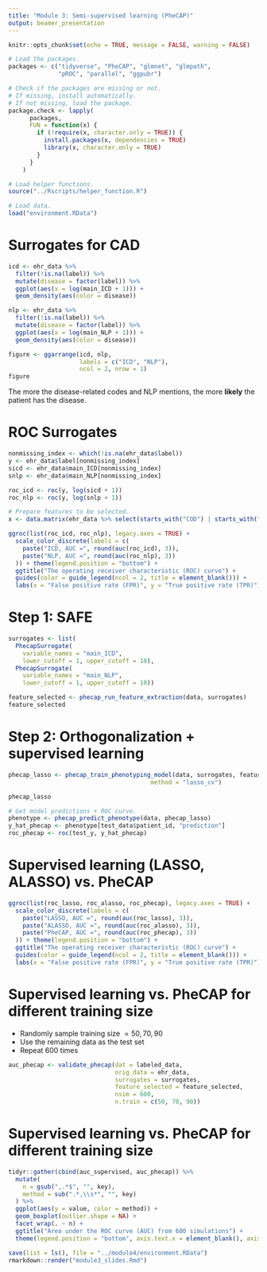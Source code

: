 ```yaml
---
title: "Module 3: Semi-supervised learning (PheCAP)"
output: beamer_presentation
---
```


```r
knitr::opts_chunk$set(echo = TRUE, message = FALSE, warning = FALSE)
```

```r
# Load the packages. 
packages <- c("tidyverse", "PheCAP", "glmnet", "glmpath", 
              "pROC", "parallel", "ggpubr")

# Check if the packages are missing or not. 
# If missing, install automatically.
# If not missing, load the package.
package.check <- lapply(
	  packages,
	  FUN = function(x) {
	    if (!require(x, character.only = TRUE)) {
	      install.packages(x, dependencies = TRUE)
	      library(x, character.only = TRUE)
	    }
	  }
	)
```

```r
# Load helper functions.
source("../Rscripts/helper_function.R")

# Load data. 
load("environment.RData")
```

# Surrogates for CAD

```r
icd <- ehr_data %>%
  filter(!is.na(label)) %>%
  mutate(disease = factor(label)) %>%
  ggplot(aes(x = log(main_ICD + 1))) +
  geom_density(aes(color = disease))

nlp <- ehr_data %>%
  filter(!is.na(label)) %>%
  mutate(disease = factor(label)) %>%
  ggplot(aes(x = log(main_NLP + 1))) +
  geom_density(aes(color = disease))
```

```r
figure <- ggarrange(icd, nlp,
                    labels = c("ICD", "NLP"),
                    ncol = 2, nrow = 1)
figure
```

The more the disease-related codes and NLP mentions, the more **likely** the patient has the disease.

# ROC Surrogates

\tiny
```r
nonmissing_index <- which(!is.na(ehr_data$label))
y <- ehr_data$label[nonmissing_index]
sicd <- ehr_data$main_ICD[nonmissing_index]
snlp <- ehr_data$main_NLP[nonmissing_index] 

roc_icd <- roc(y, log(sicd + 1))
roc_nlp <- roc(y, log(snlp + 1))

# Prepare features to be selected. 
x <- data.matrix(ehr_data %>% select(starts_with("COD") | starts_with("NLP")))
```

```r
ggroc(list(roc_icd, roc_nlp), legacy.axes = TRUE) +
  scale_color_discrete(labels = c(
    paste("ICD, AUC =", round(auc(roc_icd), 3)),
    paste("NLP, AUC =", round(auc(roc_nlp), 3))
  )) + theme(legend.position = "bottom") +
  ggtitle("The operating receiver characteristic (ROC) curve") + 
  guides(color = guide_legend(ncol = 2, title = element_blank())) + 
  labs(x = "False positive rate (FPR)", y = "True positive rate (TPR)")
```

# Step 1: SAFE 

\tiny
```r
surrogates <- list(
  PhecapSurrogate(
    variable_names = "main_ICD",
    lower_cutoff = 1, upper_cutoff = 10),
  PhecapSurrogate(
    variable_names = "main_NLP",
    lower_cutoff = 1, upper_cutoff = 10))

feature_selected <- phecap_run_feature_extraction(data, surrogates)
feature_selected
```

# Step 2: Orthogonalization + supervised learning

\tiny
```r
phecap_lasso <- phecap_train_phenotyping_model(data, surrogates, feature_selected,
                                        method = "lasso_cv")
```

\tiny
```r
phecap_lasso
```

```r
# Get model predictions + ROC curve.
phenotype <- phecap_predict_phenotype(data, phecap_lasso)
y_hat_phecap <- phenotype[test_data$patient_id, "prediction"]
roc_phecap <- roc(test_y, y_hat_phecap)
```

# Supervised learning (LASSO, ALASSO) vs. PheCAP 

```r
ggroc(list(roc_lasso, roc_alasso, roc_phecap), legacy.axes = TRUE) +
  scale_color_discrete(labels = c(
    paste("LASSO, AUC =", round(auc(roc_lasso), 3)),
    paste("ALASSO, AUC =", round(auc(roc_alasso), 3)),
    paste("PheCAP, AUC =", round(auc(roc_phecap), 3))
  )) + theme(legend.position = "bottom") +
  ggtitle("The operating receiver characteristic (ROC) curve") + 
  guides(color = guide_legend(ncol = 2, title = element_blank())) + 
  labs(x = "False positive rate (FPR)", y = "True positive rate (TPR)")
```

# Supervised learning vs. PheCAP for different training size

- Randomly sample training size $=50,70,90$
- Use the remaining data as the test set
- Repeat 600 times

\tiny
```r
auc_phecap <- validate_phecap(dat = labeled_data, 
                              orig_data = ehr_data,
                              surrogates = surrogates,
                              feature_selected = feature_selected,
                              nsim = 600,
                              n.train = c(50, 70, 90))
```

# Supervised learning vs. PheCAP for different training size

```r
tidyr::gather(cbind(auc_supervised, auc_phecap)) %>%
  mutate(
    n = gsub(",.*$", "", key),
    method = sub(".*,\\s*", "", key)
  ) %>%
  ggplot(aes(y = value, color = method)) +
  geom_boxplot(outlier.shape = NA) +
  facet_wrap(. ~ n) +
  ggtitle("Area under the ROC curve (AUC) from 600 simulations") +
  theme(legend.position = "bottom", axis.text.x = element_blank(), axis.ticks = element_blank())
```

```r
save(list = ls(), file = "../module4/environment.RData")
rmarkdown::render("module3_slides.Rmd")
```


